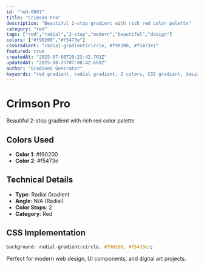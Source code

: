 ```yaml
---
id: "red-0001"
title: "Crimson Pro"
description: "Beautiful 2-stop gradient with rich red color palette"
category: "red"
tags: ["red","radial","2-stop","modern","beautiful","design"]
colors: ["#f90200","#f5473e"]
cssGradient: "radial-gradient(circle, #f90200, #f5473e)"
featured: true
createdAt: "2025-07-08T20:23:42.701Z"
updatedAt: "2025-08-25T07:08:42.668Z"
author: "Gradient Generator"
keywords: "red gradient, radial gradient, 2 colors, CSS gradient, design, #f90200, #f5473e"
---
```


# Crimson Pro

Beautiful 2-stop gradient with rich red color palette

## Colors Used
- **Color 1**: #f90200
- **Color 2**: #f5473e

## Technical Details
- **Type**: Radial Gradient
- **Angle**: N/A (Radial)
- **Color Stops**: 2
- **Category**: Red

## CSS Implementation
```css
background: radial-gradient(circle, #f90200, #f5473e);
```

Perfect for modern web design, UI components, and digital art projects.
